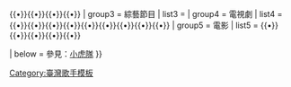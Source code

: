 {{Navbox
| name = 陳志朋
| title = [[陈志朋]]
| group1 = 錄音室專輯
| list1 = {{nowrap|[[記住你的香]]（1994）}}{{•}}{{nowrap|[[霸道的溫柔]]（1995）}}{{•}}{{nowrap|[[情繭]]（1996）}}{{•}}{{nowrap|[[捨不得]]（2004）}}{{•}}{{nowrap|[[心在想念]]（2012）}}{{•}}{{nowrap|[[他和她·愛]]（2016）}}
| group3 = 綜藝節目
| list3 = {{nowrap|[[来吧灰姑娘]]（2014）}}
| group4 = 電視劇
| list4 = {{nowrap|[[如果還有明天 (大愛劇場)|如果還有明天]]（1995）}}{{•}}{{nowrap|[[還珠格格]]（1998）}}{{•}}{{nowrap|[[怀玉公主]]（2000）}}{{•}}{{nowrap|[[包公出巡|包公出巡之龍鳳肚兜]]（2000）}}{{•}}{{nowrap|[[绝命鸳鸯]]（2000）}}{{•}}{{nowrap|[[才子佳人乾隆皇]]（2001）}}{{•}}{{nowrap|[[第8號當舖]]（2002）}}{{•}}{{nowrap|[[君臣情深]]（2003）}}{{•}}{{nowrap|[[驚異傳奇|驚異傳奇之重複的人生]]（2006）}}{{•}}{{nowrap|[[包三姑外传]]（2009）}}
| group5 = 電影
| list5 = {{nowrap|[[小人物狂想曲]]（2009）}}{{•}}{{nowrap|[[大笑江湖]]（2010）}}{{•}}{{nowrap|[[我知女人心]]（2010）}}{{•}}{{nowrap|[[堵車 (電影)|堵車]]（2010）}}{{•}}{{nowrap|[[狐仙]]（2011）}}{{•}}{{nowrap|[[念念]]（2015）}}

| below = 參見：[[小虎隊]]
}}
<noinclude>
[[Category:臺灣歌手模板]]
</noinclude>